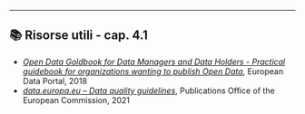 ----

::: {.callout-tip icon=false}
## 📚 Risorse utili - cap. 4.1
- [*Open Data Goldbook for Data Managers and Data Holders - Practical guidebook for organizations wanting to publish Open Data*](https://data.europa.eu/sites/default/files/european_data_portal_-_open_data_goldbook.pdf), European Data Portal, 2018
- [*data.europa.eu – Data quality guidelines*](https://op.europa.eu/it/publication-detail/-/publication/023ce8e4-50c8-11ec-91ac-01aa75ed71a1/language-en), Publications Office of the European Commission, 2021
:::
